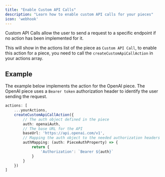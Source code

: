 ```yaml
---
title: "Enable Custom API Calls"
description: "Learn how to enable custom API calls for your pieces"
icon: 'webhook'
---
```


Custom API Calls allow the user to send a request to a specific endpoint if no action has been implemented for it. 

This will show in the actions list of the piece as `Custom API Call`, to enable this action for a piece, you need to call the `createCustomApiCallAction` in your actions array.

## Example

The example below implements the action for the OpenAI piece. The OpenAI piece uses a `Bearer token` authorization header to identify the user sending the request.

```typescript
actions: [
    ...yourActions,
    createCustomApiCallAction({
        // The auth object defined in the piece
        auth: openaiAuth,
        // The base URL for the API
        baseUrl: 'https://api.openai.com/v1',
        // Mapping the auth object to the needed authorization headers
        authMapping: (auth: PieceAuthProperty) => {
            return {
                'Authorization': `Bearer ${auth}`
            }
        }
    })
]
```